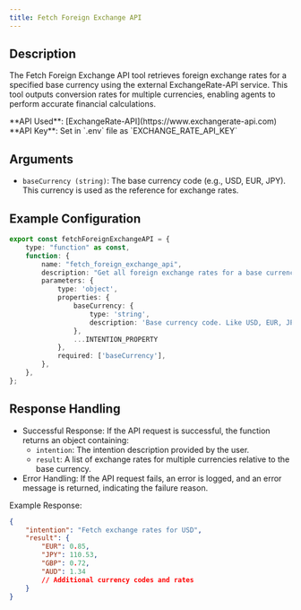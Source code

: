 ```yaml
---
title: Fetch Foreign Exchange API
---
```


## Description
The Fetch Foreign Exchange API tool retrieves foreign exchange rates for a specified base currency using the external ExchangeRate-API service. This tool outputs conversion rates for multiple currencies, enabling agents to perform accurate financial calculations.

<Tip>
**API Used**: [ExchangeRate-API](https://www.exchangerate-api.com)  
**API Key**: Set in `.env` file as `EXCHANGE_RATE_API_KEY`
</Tip>

## Arguments
- `baseCurrency (string)`: The base currency code (e.g., USD, EUR, JPY). This currency is used as the reference for exchange rates.

## Example Configuration
```typescript
export const fetchForeignExchangeAPI = {
    type: "function" as const,
    function: {
        name: "fetch_foreign_exchange_api",
        description: "Get all foreign exchange rates for a base currency from finance API. Never use dollar sign or any currency symbol when answering. Just the currency code.",
        parameters: {
            type: 'object',
            properties: {
                baseCurrency: {
                    type: 'string',
                    description: 'Base currency code. Like USD, EUR, JPY, GBP, AUD, CAD, CHF, CNY, HKD, NZD, SEK, KRW, SGD, NOK, MXN, INR, RUB, ZAR, TRY, BRL, TWD, DKK, PLN, THB, ILS, IDR, CZK, AED, ARS, CLP, HUF, etc.',
                },
                ...INTENTION_PROPERTY
            },
            required: ['baseCurrency'],
        },
    },
};
```

## Response Handling
- Successful Response: If the API request is successful, the function returns an object containing:   
    - `intention`: The intention description provided by the user.
    - `result`: A list of exchange rates for multiple currencies relative to the base currency.
- Error Handling: If the API request fails, an error is logged, and an error message is returned, indicating the failure reason.


Example Response:
```json
{
    "intention": "Fetch exchange rates for USD",
    "result": {
        "EUR": 0.85,
        "JPY": 110.53,
        "GBP": 0.72,
        "AUD": 1.34
        // Additional currency codes and rates
    }
}
```